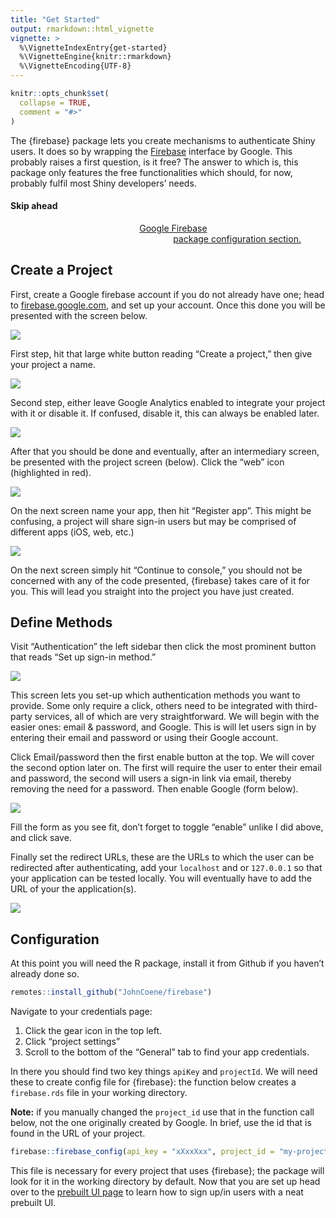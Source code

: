 ```yaml
---
title: "Get Started"
output: rmarkdown::html_vignette
vignette: >
  %\VignetteIndexEntry{get-started}
  %\VignetteEngine{knitr::rmarkdown}
  %\VignetteEncoding{UTF-8}
---
```


```r
knitr::opts_chunk$set(
  collapse = TRUE,
  comment = "#>"
)
```

The {firebase} package lets you create mechanisms to authenticate Shiny users. It does so by wrapping the [Firebase](https://firebase.google.com/) interface by Google. This probably raises a first question, is it free? The answer to which is, this package only features the free functionalities which should, for now, probably fulfil most Shiny developers' needs.

<div class="alert alert-success">
<h4>Skip ahead</h4>
<p style="color:white;">In this first section we create a <a href="https://firebase.google.com" class="alert-link">Google Firebase</a> project, if you know how to do this or already have one, skip to the <a href="#configuration">package configuration section.</a>.</p>
</div>

## Create a Project

First, create a Google firebase account if you do not already have one; head to [firebase.google.com](https://firebase.google.com/), and set up your account. Once this done you will be presented with the screen below.

![](fireblaze_home.png)

First step, hit that large white button reading "Create a project," then give your project a name.

![](fireblaze_step_1.png)

Second step, either leave Google Analytics enabled to integrate your project with it or disable it. If confused, disable it, this can always be enabled later.

![](fireblaze_step_2.png)

After that you should be done and eventually, after an intermediary screen, be presented with the project screen (below). Click the "web" icon (highlighted in <span class="text-danger">red</span>). 

![](fireblaze_project.png)

On the next screen name your app, then hit "Register app". This might be confusing, a project will share sign-in users but may be comprised of different apps (iOS, web, etc.)

![](fireblazer_project_setup1.png)

On the next screen simply hit "Continue to console," you should not be concerned with any of the code presented, {firebase} takes care of it for you. This will lead you straight into the project you have just created. 

## Define Methods

Visit "Authentication" the left sidebar then click the most prominent button that reads "Set up sign-in method."

![](fireblaze_signin_method.png)

This screen lets you set-up which authentication methods you want to provide. Some only require a click, others need to be integrated with third-party services, all of which are very straightforward. We will begin with the easier ones: email & password, and Google. This is will let users sign in by entering their email and password or using their Google account.

Click Email/password then the first enable button at the top. We will cover the second option later on. The first will require the user to enter their email and password, the second will users a sign-in link via email, thereby removing the need for a password. Then enable Google (form below).

![](fireblaze_google.png)

Fill the form as you see fit, don't forget to toggle "enable" unlike I did above, and click save.

Finally set the redirect URLs, these are the URLs to which the user can be redirected after authenticating, add your `localhost` and or `127.0.0.1` so that your application can be tested locally. You will eventually have to add the URL of your the application(s).

![](firebase_redirect.png)

## Configuration

At this point you will need the R package, install it from Github if you haven't already done so.

```r
remotes::install_github("JohnCoene/firebase")
```

Navigate to your credentials page:

1. Click the gear icon <i class="fa fa-cog"></i> in the top left.
2. Click "project settings"
3. Scroll to the bottom of the "General" tab to find your app credentials.

In there you should find two key things `apiKey` and `projectId`. We will need these to create config file for {firebase}: the function below creates a `firebase.rds` file in your working directory. 

__Note:__ if you manually changed the `project_id` use that in
the function call below, not the one originally created by Google.
In brief, use the id that is found in the URL of your project.

```r
firebase::firebase_config(api_key = "xXxxXxx", project_id = "my-project-package")
```

This file is necessary for every project that uses {firebase}; the package will look for it in the working directory by default. Now that you are set up head over to the [prebuilt UI page](ui.html) to learn how to sign up/in users with a neat prebuilt UI. 